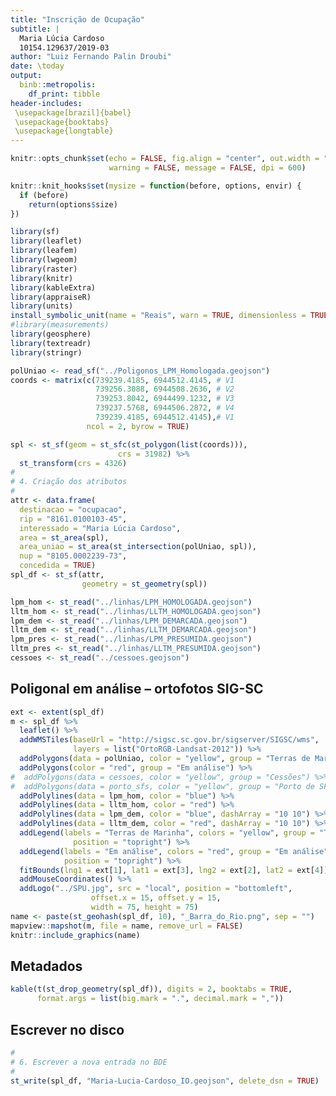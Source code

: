 ```yaml
---
title: "Inscrição de Ocupação"
subtitle: |
  Maria Lúcia Cardoso   
  10154.129637/2019-03  
author: "Luiz Fernando Palin Droubi"
date: \today
output: 
  binb::metropolis:
    df_print: tibble
header-includes:
 \usepackage[brazil]{babel}
 \usepackage{booktabs}
 \usepackage{longtable}
---
```


```r
knitr::opts_chunk$set(echo = FALSE, fig.align = "center", out.width = "100%", 
                      warning = FALSE, message = FALSE, dpi = 600)

knitr::knit_hooks$set(mysize = function(before, options, envir) {
  if (before) 
    return(options$size)
})

library(sf)
library(leaflet)
library(leafem)
library(lwgeom)
library(raster)
library(knitr)
library(kableExtra)
library(appraiseR)
library(units)
install_symbolic_unit(name = "Reais", warn = TRUE, dimensionless = TRUE)
#library(measurements)
library(geosphere)
library(textreadr)
library(stringr)
```


```r
polUniao <- read_sf("../Poligonos_LPM_Homologada.geojson")
coords <- matrix(c(739239.4185, 6944512.4145, # V1
                   739256.3088, 6944508.2636, # V2
                   739253.8042, 6944499.1232, # V3
                   739237.5768, 6944506.2872, # V4
                   739239.4185, 6944512.4145),# V1
                 ncol = 2, byrow = TRUE)

spl <- st_sf(geom = st_sfc(st_polygon(list(coords))),
                        crs = 31982) %>% 
  st_transform(crs = 4326)
#
# 4. Criação dos atributos  
#
attr <- data.frame(
  destinacao = "ocupacao",
  rip = "8161.0100103-45",
  interessado = "Maria Lúcia Cardoso",
  area = st_area(spl),
  area_uniao = st_area(st_intersection(polUniao, spl)),
  nup = "8105.0002239-73",
  concedida = TRUE)
spl_df <- st_sf(attr,
                geometry = st_geometry(spl))
```

```r
lpm_hom <- st_read("../linhas/LPM_HOMOLOGADA.geojson")
lltm_hom <- st_read("../linhas/LLTM_HOMOLOGADA.geojson")
lpm_dem <- st_read("../linhas/LPM_DEMARCADA.geojson")
lltm_dem <- st_read("../linhas/LLTM_DEMARCADA.geojson")
lpm_pres <- st_read("../linhas/LPM_PRESUMIDA.geojson")
lltm_pres <- st_read("../linhas/LLTM_PRESUMIDA.geojson")
cessoes <- st_read("../cessoes.geojson")
```

## Poligonal em análise -- ortofotos SIG-SC

```r
ext <- extent(spl_df)
m <- spl_df %>%
  leaflet() %>%
  addWMSTiles(baseUrl = "http://sigsc.sc.gov.br/sigserver/SIGSC/wms",
              layers = list("OrtoRGB-Landsat-2012")) %>%
  addPolygons(data = polUniao, color = "yellow", group = "Terras de Marinha") %>%
  addPolygons(color = "red", group = "Em análise") %>%
#  addPolygons(data = cessoes, color = "yellow", group = "Cessões") %>% 
#  addPolygons(data = porto_sfs, color = "yellow", group = "Porto de SFS") %>% 
  addPolylines(data = lpm_hom, color = "blue") %>% 
  addPolylines(data = lltm_hom, color = "red") %>% 
  addPolylines(data = lpm_dem, color = "blue", dashArray = "10 10") %>% 
  addPolylines(data = lltm_dem, color = "red", dashArray = "10 10") %>% 
  addLegend(labels = "Terras de Marinha", colors = "yellow", group = "Terras de Marinha",
              position = "topright") %>% 
  addLegend(labels = "Em análise", colors = "red", group = "Em análise",
            position = "topright") %>% 
  fitBounds(lng1 = ext[1], lat1 = ext[3], lng2 = ext[2], lat2 = ext[4]) %>% 
  addMouseCoordinates() %>%
  addLogo("../SPU.jpg", src = "local", position = "bottomleft", 
                  offset.x = 15, offset.y = 15, 
                  width = 75, height = 75)
name <- paste(st_geohash(spl_df, 10), "_Barra_do_Rio.png", sep = "")
mapview::mapshot(m, file = name, remove_url = FALSE)
knitr::include_graphics(name)
```

## Metadados

```r
kable(t(st_drop_geometry(spl_df)), digits = 2, booktabs = TRUE,
      format.args = list(big.mark = ".", decimal.mark = ",")) 
```


## Escrever no disco

```r
#
# 6. Escrever a nova entrada no BDE
#
st_write(spl_df, "Maria-Lucia-Cardoso_IO.geojson", delete_dsn = TRUE)
```
